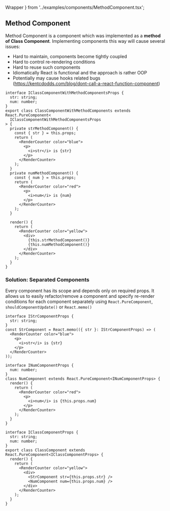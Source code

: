   Wrapper
} from '../examples/components/MethodComponent.tsx';

## Method Component

Method Component is a component which was implemented as a **method of Class Component**.
Implementing components this way will cause several issues:

- Hard to maintain, components become tightly coupled
- Hard to control re-rendering conditions
- Hard to reuse such components
- Idiomatically React is functional and the approach is rather OOP
- Potentially may cause hooks related bugs (https://kentcdodds.com/blog/dont-call-a-react-function-component)

```tsx
interface IClassComponentWithMethodComponentsProps {
  str: string;
  num: number;
}
export class ClassComponentWithMethodComponents extends React.PureComponent<
  IClassComponentWithMethodComponentsProps
> {
  private strMethodComponent() {
    const { str } = this.props;
    return (
      <RenderCounter color="blue">
        <p>
          <i>str</i> is {str}
        </p>
      </RenderCounter>
    );
  }
  private numMethodComponent() {
    const { num } = this.props;
    return (
      <RenderCounter color="red">
        <p>
          <i>num</i> is {num}
        </p>
      </RenderCounter>
    );
  }

  render() {
    return (
      <RenderCounter color="yellow">
        <div>
          {this.strMethodComponent()}
          {this.numMethodComponent()}
        </div>
      </RenderCounter>
    );
  }
}
```

<Wrapper />

### Solution: Separated Components

Every component has its scope and depends only on required props.
It allows us to easily refactor/remove a component and specify re-render conditions
for each component separately using `React.PureComponent`, `shouldComponentUpdate()` or `React.memo()`

```tsx
interface IStrComponentProps {
  str: string;
}
const StrComponent = React.memo(({ str }: IStrComponentProps) => (
  <RenderCounter color="blue">
    <p>
      <i>str</i> is {str}
    </p>
  </RenderCounter>
));

interface INumComponentProps {
  num: number;
}
class NumComponent extends React.PureComponent<INumComponentProps> {
  render() {
    return (
      <RenderCounter color="red">
        <p>
          <i>num</i> is {this.props.num}
        </p>
      </RenderCounter>
    );
  }
}

interface IClassComponentProps {
  str: string;
  num: number;
}
export class ClassComponent extends React.PureComponent<IClassComponentProps> {
  render() {
    return (
      <RenderCounter color="yellow">
        <div>
          <StrComponent str={this.props.str} />
          <NumComponent num={this.props.num} />
        </div>
      </RenderCounter>
    );
  }
}
```


<Wrapper isCorrect />

